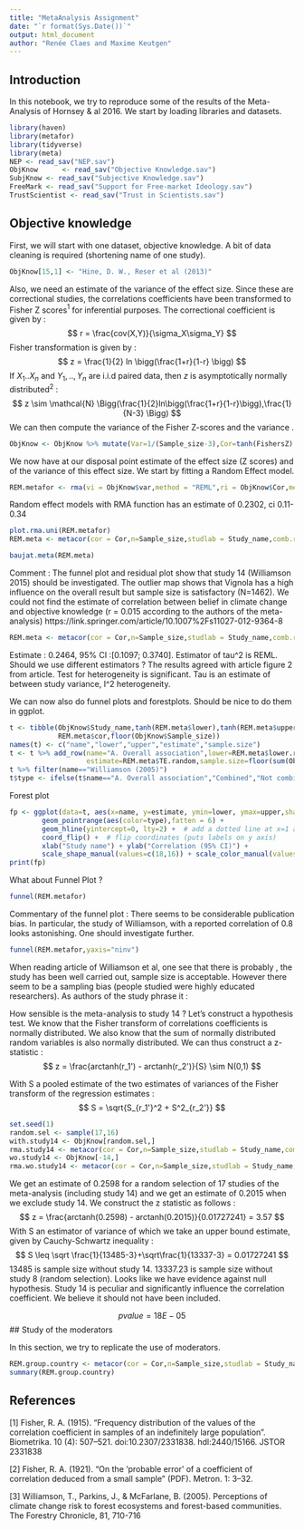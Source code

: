 ```yaml
---
title: "MetaAnalysis Assignment"
date: "`r format(Sys.Date())`"
output: html_document
author: "Renée Claes and Maxime Keutgen"
---
```

## Introduction
In this notebook, we try to reproduce some of the results of the Meta-Analysis of Hornsey & al 2016.
We start by loading libraries and datasets.
```r
library(haven)
library(metafor)
library(tidyverse)
library(meta)
NEP <- read_sav("NEP.sav")
ObjKnow      <- read_sav("Objective Knowledge.sav")
SubjKnow <- read_sav("Subjective Knowledge.sav")
FreeMark <- read_sav("Support for Free-market Ideology.sav")
TrustScientist <- read_sav("Trust in Scientists.sav")
```

## Objective knowledge
First, we will start with one dataset, objective knowledge. 
A bit of data cleaning is required (shortening name of one study). 

```r
ObjKnow[15,1] <- "Hine, D. W., Reser et al (2013)" 

```
Also, we need an estimate of the variance of the effect size. Since these are correctional studies, the correlations coefficients have been transformed to Fisher Z scores$^1$ for inferential purposes. 
The correctional coefficient is given by :
$$ r = \frac{cov(X,Y)}{\sigma_X\sigma_Y} $$
Fisher transformation is given by :
$$ z = \frac{1}{2} ln \bigg(\frac{1+r}{1-r} \bigg) $$
If $X_1..X_n$ and $Y_1,..,Y_n$ are i.i.d paired data, then $z$ is asymptotically normally distributed$^2$ :
$$ z \sim \mathcal{N} \Bigg(\frac{1}{2}ln\bigg(\frac{1+r}{1-r}\bigg),\frac{1}{N-3} \Bigg) $$
We can then compute the variance of the Fisher Z-scores and the variance .
```r
ObjKnow <- ObjKnow %>% mutate(Var=1/(Sample_size-3),Cor=tanh(FishersZ) )
```
We now have at our disposal point estimate of the effect size (Z scores) and of the variance of this effect size. We start by fitting a Random Effect model.
```r
REM.metafor <- rma(vi = ObjKnow$var,method = "REML",ri = ObjKnow$Cor,measure="COR",ni=ObjKnow$Sample_size)
```
Random effect models with RMA function has an estimate of 0.2302, ci 0.11-0.34
```r
plot.rma.uni(REM.metafor)
REM.meta <- metacor(cor = Cor,n=Sample_size,studlab = Study_name,comb.random = T,data = ObjKnow,method.tau = "REML")

baujat.meta(REM.meta)
```
Comment : The funnel plot and residual plot show that study 14 (Williamson 2015) should be investigated. The outlier map shows that Vignola has a high influence on the overall result but sample size is satisfactory (N=1462). We could not find the estimate of correlation between belief in climate change and objective knowledge (r = 0.015 according to the authors of the meta-analysis) https://link.springer.com/article/10.1007%2Fs11027-012-9364-8
```r
REM.meta <- metacor(cor = Cor,n=Sample_size,studlab = Study_name,comb.random = T,data = ObjKnow,method.tau = "REML")
```

Estimate : 0.2464, 95% CI :[0.1097; 0.3740].
Estimator of tau^2 is REML. Should we use different estimators ?
The results agreed with article figure 2 from article. 
Test for heterogeneity is significant. Tau is an estimate of between study variance, I^2 heterogeneity. 

We can now also do funnel plots and forestplots. Should be nice to do them in ggplot.

```r
t <- tibble(ObjKnow$Study_name,tanh(REM.meta$lower),tanh(REM.meta$upper),
            REM.meta$cor,floor(ObjKnow$Sample_size))
names(t) <- c("name","lower","upper","estimate","sample.size")
t <- t %>% add_row(name="A. Overall association",lower=REM.meta$lower.random,upper=REM.meta$upper.random,
                   estimate=REM.meta$TE.random,sample.size=floor(sum(ObjKnow$Sample_size)))
t %>% filter(name=="Williamson (2005)")
t$type <- ifelse(t$name=="A. Overall association","Combined","Not combined")

```
Forest plot
```r

fp <- ggplot(data=t, aes(x=name, y=estimate, ymin=lower, ymax=upper,shape=type)) +
        geom_pointrange(aes(color=type),fatten = 6) + 
        geom_hline(yintercept=0, lty=2) +  # add a dotted line at x=1 after flip
        coord_flip() +  # flip coordinates (puts labels on y axis)
        xlab("Study name") + ylab("Correlation (95% CI)") +
        scale_shape_manual(values=c(18,16)) + scale_color_manual(values = c("orange","lightblue"))+theme_light()
print(fp)

```
What about Funnel Plot ? 
```r
funnel(REM.metafor)
```

Commentary of the funnel plot : There seems to be considerable publication bias. In particular, the study of Williamson, with a reported correlation of 0.8 looks astonishing. One should investigate further.

```r
funnel(REM.metafor,yaxis="ninv")
```
When reading article of Williamson et al, one see that there is probably \emph{no publication bias}, the study has been well carried out, sample size is acceptable. However there seem to be a sampling bias (people studied were highly educated researchers). As authors of the study phrase it : 

\begin{quote}
"In our study (with a sample consisting mainly of researchers and government employees) there was no indication that experts would be resistant to policy initiatives to prepare for, adapt to, or mitigate climate change. These experts recognized that climate change is caused by humans, they felt that some immediate action may be necessary, they recognized that climate change is having a significant impact on both forested ecosystems and forest-based communities (and that these impacts will continue in the future), and they felt that the impacts on ecosystems and communities tended toward being unacceptable. A recent study by Stedman et al. (2004) reinforces these findings$^3$.
\end{quote}

How sensible is the meta-analysis to study 14 ? 
Let's construct a hypothesis test. We know that the Fisher transform of correlations coefficients is normally distributed. We also know that the sum of normally distributed random variables is also normally distributed. 
We can thus construct a z-statistic :
$$ z = \frac{arctanh(r_1') - arctanh(r_2')}{S} \sim N(0,1)  $$

With S a pooled estimate of the two estimates of variances of the Fisher transform of the regression estimates : 
$$ S = \sqrt{S_{r_1'}^2 + S^2_{r_2'}}  $$


```r
set.seed(1)
random.sel <- sample(17,16)
with.study14 <- ObjKnow[random.sel,]
rma.study14 <- metacor(cor = Cor,n=Sample_size,studlab = Study_name,comb.random = T,data = with.study14)
wo.study14 <- ObjKnow[-14,]
rma.wo.study14 <- metacor(cor = Cor,n=Sample_size,studlab = Study_name,comb.random = T,data = wo.study14)

```
We get an estimate of 0.2598 for a random selection of 17 studies of the meta-analysis (including study 14) and we get an estimate of 0.2015 when we exclude study 14.
We construct the z statistic as follows :
$$ z = \frac{arctanh(0.2598) - arctanh(0.2015)}{0.01727241} = 3.57 $$
With S an estimator of variance of which we take an upper bound estimate, given by Cauchy-Schwartz inequality :
$$ S \leq \sqrt \frac{1}{13485-3}+\sqrt\frac{1}{13337-3} = 0.01727241  $$
13485 is sample size without study 14. 13337.23 is sample size without study 8 (random selection). Looks like we have evidence against null hypothesis. Study 14 is peculiar and significantly influence the correlation coefficient. We believe it should not have been included.

$$ pvalue = 18E-05 $$
## Study of the moderators 

In this section, we try to replicate the use of moderators. 
```r
REM.group.country <- metacor(cor = Cor,n=Sample_size,studlab = Study_name,comb.random = T,data = ObjKnow,byvar = ObjKnow$Country,comb.fixed = F)
summary(REM.group.country)
```


## References
[1] Fisher, R. A. (1915). "Frequency distribution of the values of the correlation coefficient in samples of an indefinitely large population". Biometrika. 10 (4): 507–521. doi:10.2307/2331838. hdl:2440/15166. JSTOR 2331838

[2] Fisher, R. A. (1921). "On the 'probable error' of a coefficient of correlation deduced from a small sample" (PDF). Metron. 1: 3–32.

[3] Williamson, T., Parkins, J., & McFarlane, B. (2005). Perceptions of climate change risk to
forest ecosystems and forest-based communities. The Forestry Chronicle, 81, 710-716